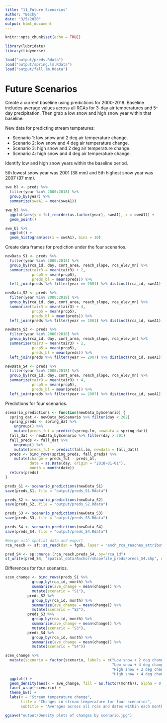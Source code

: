 ```yaml
---
title: "11_Future Scenarios"
author: "Becky"
date: "3/5/2020"
output: html_document
---
```


```r
knitr::opts_chunk$set(echo = TRUE)

library(lubridate)
library(tidyverse)

load("output/preds.Rdata")
load("output/spring.lm.Rdata")
load("output/fall.lm.Rdata")

```


# Future Scenarios

Create a current baseline using predictions for 2000-2018. Baseline includes average values across all RCAs for 3-day air temperatures and 5-day precipitation. Then grab a low snow and high snow year within that baseline. 

New data for predicting stream tempatures:

* Scenario 1: low snow and 2 deg air temperature change.
* Scenario 2: low snow and 4 deg air temperature change.
* Scenario 3: high snow and 2 deg air temperature change.
* Scenario 4: high snow and 4 deg air temperature change.

Identify low and high snow years within the baseline period.

5th lowest snow year was 2001 (38 mm) and 5th highest snow year was 2007 (97 mm).

```r
swe_bl <- preds %>% 
  filter(year %in% 2000:2018) %>% 
  group_by(year) %>% 
  summarize(sweA1 = mean(sweA1))

swe_bl %>% 
  ggplot(aes(y = fct_reorder(as.factor(year), sweA1), x = sweA1)) +
  geom_point() 

swe_bl %>% 
  ggplot() +
  geom_histogram(aes(x = sweA1), bins = 10)

```


Create data frames for prediction under the four scenarios.

```r

newData_S1 <- preds %>% 
  filter(year %in% 2000:2018) %>% 
  group_by(rca_id, day, cont_area, reach_slope, rca_elev_mn) %>% 
  summarize(tair3 = mean(tair3) + 2,
            prcp5 = mean(prcp5),
            preds_bl = mean(preds)) %>% 
  left_join(preds %>% filter(year == 2001) %>% distinct(rca_id, sweA1))

newData_S2 <- preds %>% 
  filter(year %in% 2000:2018) %>% 
  group_by(rca_id, day, cont_area, reach_slope, rca_elev_mn) %>% 
  summarize(tair3 = mean(tair3) + 4,
            prcp5 = mean(prcp5),
            preds_bl = mean(preds)) %>% 
  left_join(preds %>% filter(year == 2001) %>% distinct(rca_id, sweA1))

newData_S3 <- preds %>% 
  filter(year %in% 2000:2018) %>% 
  group_by(rca_id, day, cont_area, reach_slope, rca_elev_mn) %>% 
  summarize(tair3 = mean(tair3) + 2,
            prcp5 = mean(prcp5),
            preds_bl = mean(preds)) %>% 
  left_join(preds %>% filter(year == 2007) %>% distinct(rca_id, sweA1))

newData_S4 <- preds %>% 
  filter(year %in% 2000:2018) %>% 
  group_by(rca_id, day, cont_area, reach_slope, rca_elev_mn) %>% 
  summarize(tair3 = mean(tair3) + 4,
            prcp5 = mean(prcp5),
            preds_bl = mean(preds)) %>% 
  left_join(preds %>% filter(year == 2007) %>% distinct(rca_id, sweA1))

```

Predictions for four scenarios.

```r


scenario_predictions <- function(newData_byScenario) {
  spring_dat <- newData_byScenario %>% filter(day < 202)
  spring_preds <- spring_dat %>% 
    ungroup() %>% 
    mutate(preds_fut = predict(spring.lm, newdata = spring_dat))
  fall_dat <- newData_byScenario %>% filter(day > 201)
  fall_preds <- fall_dat %>% 
    ungroup() %>% 
    mutate(preds_fut = predict(fall.lm, newdata = fall_dat))
  preds <- bind_rows(spring_preds, fall_preds) %>% 
    mutate(change = preds_fut - preds_bl,
           date = as.Date(day, origin = "2018-01-01"),
           month = month(date))
  return(preds)
}

preds_S1 <- scenario_predictions(newData_S1)
save(preds_S1, file = "output/preds_S1.Rdata")

preds_S2 <- scenario_predictions(newData_S2)
save(preds_S2, file = "output/preds_S2.Rdata")

preds_S3 <- scenario_predictions(newData_S3)
save(preds_S3, file = "output/preds_S3.Rdata")

preds_S4 <- scenario_predictions(newData_S4)
save(preds_S4, file = "output/preds_S4.Rdata")

#merge with spatial data and export
rca_reach <- sf::st_read(dsn = fgdb, layer = "anch_rca_reaches_attributed_06022020") %>% mutate(rca_id=reach_id) %>% select(c(rca_id, Shape, Shape_Length))

pred_S4 <- sp::merge (rca_reach,preds_S4, by="rca_id") 
st_write(pred_S4, "Spatial_data/Anchor/shapefile_preds/preds_S4.shp", driver="ESRI Shapefile")


```


Differences for four scenarios.


```r

scen_change <- bind_rows(preds_S1 %>%
            group_by(rca_id, month) %>%
            summarize(ave_change = mean(change)) %>%
            mutate(scenario = "S1"),
          preds_S2 %>% 
            group_by(rca_id, month) %>% 
            summarize(ave_change = mean(change)) %>%
            mutate(scenario = "S2"),
          preds_S3 %>% 
            group_by(rca_id, month) %>% 
            summarize(ave_change = mean(change)) %>%
            mutate(scenario = "S3"),
          preds_S4 %>% 
            group_by(rca_id, month) %>% 
            summarize(ave_change = mean(change)) %>%
            mutate(scenario = "S4"))

scen_change %>%
  mutate(scenario = factor(scenario, labels = c("Low snow + 2 deg change",
                                                "Low snow + 4 deg change",
                                                "High snow + 2 deg change",
                                                "High snow + 4 deg change"))) %>% 
  ggplot() +
  geom_density(aes(x = ave_change, fill = as.factor(month)), alpha = 0.4) +
  facet_wrap(~scenario) +
  theme_bw() +
  labs(x = "Stream temperature change",
       title = "Changes in stream temperature for four scenarios",
       subtitle = "Averages across all rcas and dates within each month")

ggsave("output/Density plots of changes by scenario.jpg")
 

```

